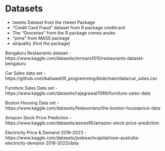 # Datasets 
- tweets Dataset from the rtweet Package
- "Credit Card Fraud" dataset from R package  creditcard
- The "Groceries" from the R package  comes  arules
- "pima" from MASS package
- airquality (find the package)

Bengaluru Restaurants dataset - https://www.kaggle.com/datasets/mrmars1010/restaurants-dataset-bengaluru

Car Sales data set - https://github.com/balsaedi/R_programming/blob/main/data/car_sales.csv

Furniture Sales Data set - https://www.kaggle.com/datasets/rajagrawal7089/furniture-sales-data

Boston Housing Data set - https://www.kaggle.com/datasets/fedesoriano/the-boston-houseprice-data

Amazon Stock Price Prediction - https://www.kaggle.com/datasets/aenes95/amazon-stock-price-prediction

Electricity Price & Demand 2018-2023 - https://www.kaggle.com/datasets/joebeachcapital/nsw-australia-electricity-demand-2018-2023/data